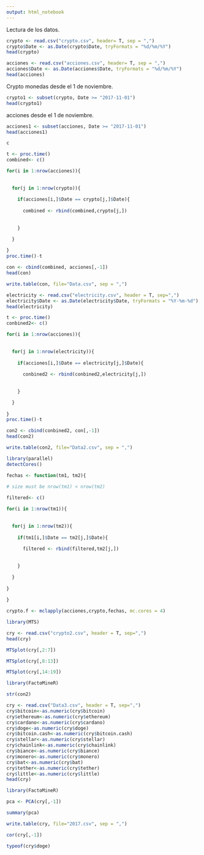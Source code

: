 ```yaml
---
output: html_notebook
---
```


Lectura de los datos.

```r
crypto <- read.csv("crypto.csv", header= T, sep = ",")
crypto$Date <- as.Date(crypto$Date, tryFormats = "%d/%m/%Y")
head(crypto)
```

```r
acciones <- read.csv("acciones.csv", header= T, sep = ",")
acciones$Date <- as.Date(acciones$Date, tryFormats = "%d/%m/%Y")
head(acciones)
```

Crypto monedas desde el 1 de noviembre.

```r
crypto1 <- subset(crypto, Date >= "2017-11-01")
head(crypto1)
```

acciones desde el 1 de noviembre.


```r

acciones1 <- subset(acciones, Date >= "2017-11-01")
head(acciones1)

```

```r

c

```


```r
t <- proc.time()
combined<- c()

for(i in 1:nrow(acciones)){
  
  
  for(j in 1:nrow(crypto)){
    
    if(acciones[i,]$Date == crypto[j,]$Date){
      
      combined <- rbind(combined,crypto[j,])
      
      
    }

  }
  
}
proc.time()-t

```

```r

con <- cbind(combined, acciones[,-1])
head(con)
```


```r
write.table(con, file="Data.csv", sep = ",")
```

```r
electricity <- read.csv("electricity.csv", header = T, sep=",")
electricity$Date <- as.Date(electricity$Date, tryFormats = "%Y-%m-%d")
head(electricity)
```


```r
t <- proc.time()
conbined2<- c()

for(i in 1:nrow(acciones)){
  
  
  for(j in 1:nrow(electricity)){
    
    if(acciones[i,]$Date == electricity[j,]$Date){
      
      conbined2 <- rbind(conbined2,electricity[j,])
      
      
    }

  }
  
}
proc.time()-t

```

```r
con2 <- cbind(conbined2, con[,-1])
head(con2)
```

```r
write.table(con2, file="Data2.csv", sep = ",")
```

```r
library(parallel)
detectCores()
```



```r

fechas <- function(tm1, tm2){
  
# size must be nrow(tm1) < nrow(tm2)  

filtered<- c()

for(i in 1:nrow(tm1)){
  
  
  for(j in 1:nrow(tm2)){
    
    if(tm1[i,]$Date == tm2[j,]$Date){
      
      filtered <- rbind(filtered,tm2[j,])
      
      
    }

  }
  
} 
  
}


```


```r
crypto.f <- mclapply(acciones,crypto,fechas, mc.cores = 4)
```

```r
library(MTS)
```
```r
cry <- read.csv("crypto2.csv", header = T, sep=",")
head(cry)
```
```r
MTSplot(cry[,2:7])
```
```r
MTSplot(cry[,8:13])
```

```r
MTSplot(cry[,14:19])
```
```r
library(FactoMineR)
```
```r
str(con2)
```

```r
cry <- read.csv("Data3.csv", header = T, sep=",")
cry$bitcoin<-as.numeric(cry$bitcoin)
cry$ethereum<-as.numeric(cry$ethereum)
cry$cardano<-as.numeric(cry$cardano)
cry$doge<-as.numeric(cry$doge)
cry$bitcoin.cash<-as.numeric(cry$bitcoin.cash)
cry$stellar<-as.numeric(cry$stellar)
cry$chainlink<-as.numeric(cry$chainlink)
cry$biance<-as.numeric(cry$biance)
cry$monero<-as.numeric(cry$monero)
cry$bat<-as.numeric(cry$bat)
cry$tether<-as.numeric(cry$tether)
cry$little<-as.numeric(cry$little)
head(cry)
```
```r
library(FactoMineR)
```


```r
pca <- PCA(cry[,-1])
```
```r
summary(pca)
```


```r
write.table(cry, file="2017.csv", sep = ",")
```

```r
cor(cry[,-1])
```
```r
typeof(cry$doge)
```

